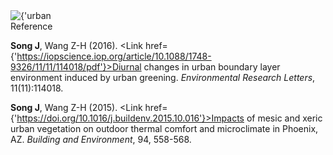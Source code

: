 <Title>Urban Green Infrastructure</Title>

<Section>
  <Image
    src={
      'https://sjyurbanlab.github.io/website-assets/research-theme/urban-green-infrastructure/urban-green-infrastructure.png'
    }
    alt={'urban green infrastructure'}
    isSensibleDimensions
    center
  />
</Section>

<Section>
<SubTitle>Reference</SubTitle>

**Song J**, Wang Z-H (2016). <Link href={'https://iopscience.iop.org/article/10.1088/1748-9326/11/11/114018/pdf'}>Diurnal changes in urban boundary layer environment induced by urban greening. _Environmental Research Letters_, 11(11):114018.</Link>

**Song J**, Wang Z-H (2015). <Link href={'https://doi.org/10.1016/j.buildenv.2015.10.016'}>Impacts of mesic and xeric urban vegetation on outdoor thermal comfort and microclimate in Phoenix, AZ. _Building and Environment_, 94, 558-568.</Link>

</Section>
